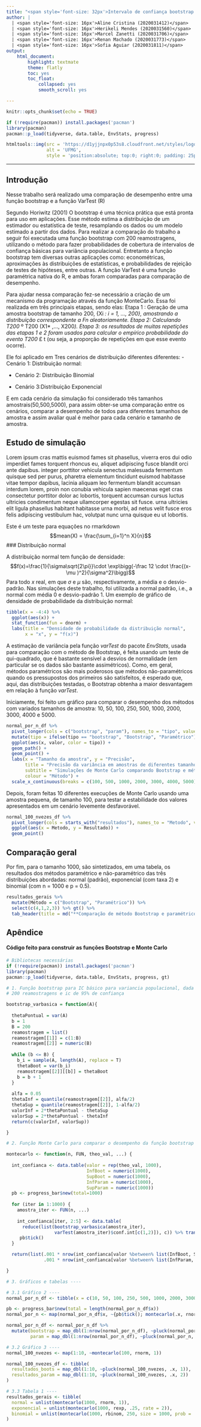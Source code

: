 ```yaml
---
title: "<span style='font-size: 32px'>Intervalo de confiança bootstrap básico <br>para a variância populacional</span>"
author: |
  | <span style='font-size: 16px'>Aline Cristina (2020031412)</span>
  | <span style='font-size: 16px'>Herikeli Mendes (2020031560)</span>   
  | <span style='font-size: 16px'>Marcel Zanetti (2020031706)</span> 
  | <span style='font-size: 16px'>Renan Machado (2020031773)</span> 
  | <span style='font-size: 16px'>Sofia Aguiar (2020031811)</span> 
output: 
    html_document:
        highlight: textmate
        theme: flatly
        toc: yes
        toc_float:
            collapsed: yes
            smooth_scroll: yes 

---
```


```r
knitr::opts_chunk$set(echo = TRUE)

if (!require(pacman)) install.packages('pacman')
library(pacman)
pacman::p_load(tidyverse, data.table, EnvStats, progress)

```

```r
htmltools::img(src = 'https://d1yjjnpx0p53s8.cloudfront.net/styles/logo-thumbnail/s3/102013/ufmg_simbolo_vetorizado.jpg', 
               alt = 'UFMG', 
               style = 'position:absolute; top:0; right:0; padding: 25px; margin-right:10px;')
```

---

## Introdução

Nesse trabalho será realizado uma comparação de desempenho entre uma função bootstrap e a função VarTest (R) 

Segundo Horiwitz (2001) O bootstrap é uma técnica prática que está pronta para uso em aplicações. Esse método estima a distribuição de um estimador ou estatística de teste, resamplando os dados ou um modelo estimado a partir dos dados. Para realizar a comparação do trabalho a seguir foi executada uma função bootstrap com 200 reamostragens, utilizando o método para fazer probabilidades de cobertura de intervalos de confiança básicas para variância populacional. Entretanto a função bootstrap tem diversas outras aplicações como:  econométricas, aproximações às distribuições de estatísticas, e probabilidades de rejeição de testes de hipóteses, entre outras. 
A função VarTest é uma função paramétrica nativa do R, e ambas foram comparadas para comparação de desempenho.

Para ajudar nessa comparação fez-se necessário  a criação de um mecanismo da programação através da função MonteCarlo. Essa foi realizada em três principais etapas, sendo elas:
Etapa 1 : Geração de uma amostra  bootstrap de tamanho 200, {Xi *: i = 1, ..., 200}, amostrando a distribuição correspondente a Fn aleatoriamente.
Etapa 2: Calculando T200* º T200 (X1* ,…, X200*).
Etapa 3: os resultados de muitas repetições das etapas 1 e 2 foram usados para calcular o empírico probabilidade do evento T200 * £ t (ou seja, a proporção de repetições em que esse evento ocorre).

Ele foi aplicado em Tres cenários de distribuição diferentes diferentes:
- Cenário 1: Distribuição normal:

- Cenário 2: Distribuição Binomial 

- Cenário 3:Distribuição Exponencial 

E em cada cenário da simulação foi considerado três tamanhos amostrais(50,500,5000), para assim obter-se uma comparação entre os cenários, comparar a desempenho de todos para diferentes tamanhos de amostra e assim avaliar qual é melhor para cada cenário e tamanho de amostra.

## Estudo de simulação

Lorem ipsum cras mattis euismod fames sit phasellus, viverra eros dui odio imperdiet fames torquent rhoncus eu, aliquet adipiscing fusce blandit orci ante dapibus. integer porttitor vehicula senectus malesuada fermentum quisque sed per purus, pharetra elementum tincidunt euismod habitasse vitae tempor dapibus, lacinia aliquam leo fermentum blandit accumsan interdum lorem, proin non conubia vehicula sapien maecenas eget cras consectetur porttitor dolor ac lobortis, torquent accumsan cursus luctus ultricies condimentum neque ullamcorper egestas sit fusce. urna ultricies elit ligula phasellus habitant habitasse urna morbi, ad netus velit fusce eros felis adipiscing vestibulum hac, volutpat nunc urna quisque eu ut lobortis. 

Este é um teste para equações no rmarkdown
$$mean(X) = \frac{\sum_{i=1}^n X}{n}$$
### Distribuição normal

A distribuição normal tem função de densidade:
$$f(x)=\frac{1}{\sigma\sqrt{2\pi}}\cdot \exp\bigg(-\frac 12 \cdot \frac{(x-\mu )^2}{\sigma^2}\bigg)$$
Para todo _x_ real, em que $\sigma$ e $\mu$ são, respectivamente, a média e o desvio-padrão. Nas simulações deste trabalho, foi utilizada a normal padrão, i.e., a normal com média 0 e desvio-padrão 1. Um exemplo de gráfico de densidade de probabilidade da distribuição normal:

```r
tibble(x = -4:4) %>% 
  ggplot(aes(x)) +
  stat_function(fun = dnorm) +
  labs(title = "Densidade de probabilidade da distribuição normal",
       x = "x", y = "f(x)")

```

A estimação de variância pela função _varTest_ do pacote _EnvStats_, usada para comparação com o método de Bootstrap, é feita usando um teste de qui-quadrado, que é bastante sensível a desvios de normalidade (em particular se os dados são bastante assimétricos). Como, em geral, métodos paramétricos são mais poderosos que métodos não-paramétricos quando os pressupostos dos primeiros são satisfeitos, é esperado que, aqui, das distribuições testadas, o Bootstrap obtenha a maior desvantagem em relação à função _varTest_. 

Iniciamente, foi feito um gráfico para comparar o desempenho dos métodos com variados tamanhos de amostra: 10, 50, 100, 250, 500, 1000, 2000, 3000, 4000 e 5000.

```r
normal_por_n_df %>%
  pivot_longer(cols = c("bootstrap", "param"), names_to = "tipo", values_to = "valor") %>% 
  mutate(tipo = ifelse(tipo == "bootstrap", "Bootstrap", "Paramétrico")) %>% 
  ggplot(aes(x, valor, color = tipo)) +
  geom_path() +
  geom_point() +
  labs(x = "Tamanho da amostra", y = "Precisão",
       title = "Precisão da variância em amostras de diferentes tamanhos",
       subtitle = "Simulações de Monte Carlo comparando Bootstrap e métodos paramétricos",
       colour = "Método") +
  scale_x_continuous(breaks = c(100, 500, 1000, 2000, 3000, 4000, 5000))
```

Depois, foram feitas 10 diferentes execuções de Monte Carlo usando uma amostra pequena, de tamanho 100, para testar a estabilidade dos valores apresentados em um cenário levemente desfavorável.

```r

normal_100_nvezes_df %>% 
  pivot_longer(cols = starts_with("resultados"), names_to = "Metodo", values_to = "Resultado") %>% 
  ggplot(aes(x = Metodo, y = Resultado)) +
  geom_point()

```

## Comparação geral

Por fim, para o tamanho 1000, são sintetizados, em uma tabela, os resultados dos métodos paramétrico e não-paramétrico das três distribuições abordadas: normal (padrão), exponencial (com taxa 2) e binomial (com n = 1000 e p = 0.5).

```r

resultados_gerais %>%
  mutate(Método = c("Bootstrap", "Paramétrico")) %>% 
  select(c(4,1,2,3)) %>% gt() %>% 
  tab_header(title = md("**Comparação de método Bootstrap e paramétrico para diferentes distribuições**"))

```

## Apêndice

#### Código feito para construir as funções Bootstrap e Monte Carlo

```r
# Bibliotecas necessárias
if (!require(pacman)) install.packages('pacman')
library(pacman)
pacman::p_load(tidyverse, data.table, EnvStats, progress, gt)

# 1. Função bootstrap para IC básico para variancia populacional, dada uma amostra A----
# 200 reamostragens e ic de 95% de confiança

bootstrap_varbasica = function(A){
  
  thetaPontual = var(A)
  b = 1
  B = 200
  reamostragem = list()
  reamostragem[[1]] = c(1:B)
  reamostragem[[2]] = numeric(B)
  
  while (b <= B) {
    b_i = sample(A, length(A), replace = T)
    thetaBoot = var(b_i)
    reamostragem[[2]][[b]] = thetaBoot
    b = b + 1
  }
  
  alfa = 0.05
  thetaInf = quantile(reamostragem[[2]], alfa/2)
  thetaSup = quantile(reamostragem[[2]], 1-alfa/2)
  valorInf = 2*thetaPontual - thetaSup
  valorSup = 2*thetaPontual - thetaInf
  return(c(valorInf, valorSup))

}

# 2. Função Monte Carlo para comparar o desempenho da função bootstrap e o método paramétrico----

montecarlo <- function(n, FUN, theo_val, ...) {
  
  int_confianca <- data.table(valor = rep(theo_val, 1000),
                              InfBoot = numeric(1000),
                              SupBoot = numeric(1000),
                              InfParam = numeric(1000),
                              SupParam = numeric(1000))
  pb <- progress_bar$new(total=1000)
  
  for (iter in 1:1000) {
    amostra_iter <- FUN(n, ...)
    
    int_confianca[iter, 2:5] <- data.table(
      reduce(list(bootstrap_varbasica(amostra_iter),
                  varTest(amostra_iter)$conf.int[c(1,2)]), c)) %>% transpose()
     pb$tick()
  }

  return(list(.001 * nrow(int_confianca[valor %between% list(InfBoot, SupBoot)]), # Bootstrap
              .001 * nrow(int_confianca[valor %between% list(InfParam, SupParam)]))) # Paramétrico

}

# 3. Gráficos e tabelas ----

# 3.1 Gráfico 2 ----
normal_por_n_df <- tibble(x = c(10, 50, 100, 250, 500, 1000, 2000, 3000, 4000, 5000))

pb <- progress_bar$new(total = length(normal_por_n_df$x))
normal_por_n <- map(normal_por_n_df$x, ~{pb$tick(); montecarlo(.x, rnorm, 1)})

normal_por_n_df <- normal_por_n_df %>% 
  mutate(bootstrap = map_dbl(1:nrow(normal_por_n_df), ~pluck(normal_por_n, .x, 1)),
         param = map_dbl(1:nrow(normal_por_n_df), ~pluck(normal_por_n, .x, 2)))

# 3.2 Gráfico 3 ----
normal_100_nvezes <- map(1:10, ~montecarlo(100, rnorm, 1))

normal_100_nvezes_df <- tibble(
  resultados_boots = map_dbl(1:10, ~pluck(normal_100_nvezes, .x, 1)),
  resultados_param = map_dbl(1:10, ~pluck(normal_100_nvezes, .x, 2))
)

# 3.3 Tabela 1 ----
resultados_gerais <- tibble(
  normal = unlist(montecarlo(1000, rnorm, 1)),
  exponencial = unlist(montecarlo(1000, rexp, .25, rate = 2)),
  binomial = unlist(montecarlo(1000, rbinom, 250, size = 1000, prob = .5))
)

```